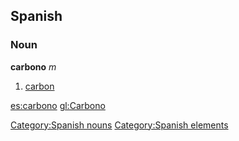 == Spanish == {{wikipediaAlt|carbon}}
=== Noun ===
'''carbono''' ''m''
# [[carbon]]

[[Category:Spanish nouns]]
[[Category:Spanish elements]]

[[es:carbono]]
[[gl:Carbono]]